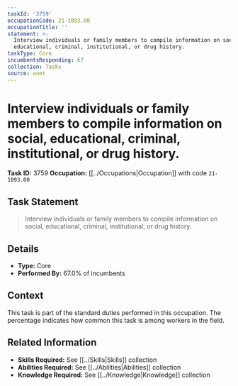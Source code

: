 ```yaml
---
taskId: '3759'
occupationCode: 21-1093.00
occupationTitle: ''
statement: >-
  Interview individuals or family members to compile information on social,
  educational, criminal, institutional, or drug history.
taskType: Core
incumbentsResponding: 67
collection: Tasks
source: onet
---
```

# Interview individuals or family members to compile information on social, educational, criminal, institutional, or drug history.

**Task ID:** 3759
**Occupation:** [[../Occupations|Occupation]] with code `21-1093.00`

## Task Statement

> Interview individuals or family members to compile information on social, educational, criminal, institutional, or drug history.

## Details

- **Type:** Core
- **Performed By:** 67.0% of incumbents

## Context

This task is part of the standard duties performed in this occupation. The percentage indicates how common this task is among workers in the field.

## Related Information

- **Skills Required:** See [[../Skills|Skills]] collection
- **Abilities Required:** See [[../Abilities|Abilities]] collection
- **Knowledge Required:** See [[../Knowledge|Knowledge]] collection
